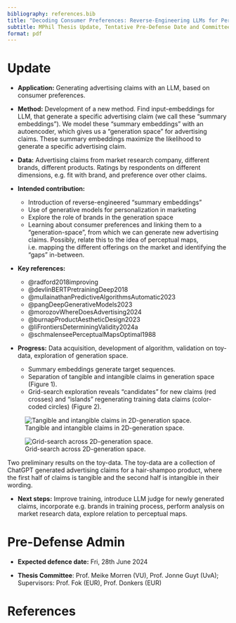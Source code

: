```yaml
---
bibliography: references.bib
title: "Decoding Consumer Preferences: Reverse-Engineering LLMs for Personalization"
subtitle: MPhil Thesis Update, Tentative Pre-Defense Date and Committee
format: pdf
---
```


# Update

- **Application:** Generating advertising claims with an LLM, based on consumer preferences.

- **Method:** Development of a new method. Find input-embeddings for LLM, that generate a specific advertising claim (we call these "summary embeddings"). We model these "summary embeddings" with an autoencoder, which gives us a "generation space" for advertising claims. These summary embeddings maximize the likelihood to generate a specific advertising claim. 

- **Data:** Advertising claims from market research company, different brands, different products. Ratings by respondents on different dimensions, e.g. fit with brand, and preference over other claims.

- **Intended contribution:**
  - Introduction of reverse-engineered "summary embeddings"
  - Use of generative models for personalization in marketing
  - Explore the role of brands in the generation space
  - Learning about consumer preferences and linking them to a "generation-space", from which we can generate new advertising claims. Possibly, relate this to the idea of perceptual maps, i.e. mapping the different offerings on the market and identifying the "gaps" in-between.

- **Key references:**
    - @radford2018improving
    - @devlinBERTPretrainingDeep2018
    - @mullainathanPredictiveAlgorithmsAutomatic2023
    - @pangDeepGenerativeModels2023
    - @morozovWhereDoesAdvertising2024
    - @burnapProductAestheticDesign2023
    - @liFrontiersDeterminingValidity2024a
    - @schmalenseePerceptualMapsOptimal1988

- **Progress:** Data acquisition, development of algorithm, validation on toy-data, exploration of generation space.
  - Summary embeddings generate target sequences.
  - Separation of tangible and intangible claims in generation space (Figure 1).
  - Grid-search exploration reveals "candidates" for new claims (red crosses) and "islands" regenerating training data claims (color-coded circles) (Figure 2).


::: {layout-ncol=2 #fig-fig}
![Tangible and intangible claims in 2D-generation space.](../meetings/figures/07-05-24-03.png){#fig-fig1}

![Grid-search across 2D-generation space.](../meetings/figures/slides_pitch.png){#fig-fig2}

Two preliminary results on the toy-data. The toy-data are a collection of ChatGPT generated advertising claims for a hair-shampoo product, where the first half of claims is tangible and the second half is intangible in their wording.
:::

- **Next steps:** Improve training, introduce LLM judge for newly generated claims, incorporate e.g. brands in training process, perform analysis on market research data, explore relation to perceptual maps.



# Pre-Defense Admin

- **Expected defence date:** Fri, 28th June 2024

- **Thesis Committee**: Prof. Meike Morren (VU), Prof. Jonne Guyt (UvA); Supervisors: Prof. Fok (EUR), Prof. Donkers (EUR)


# References